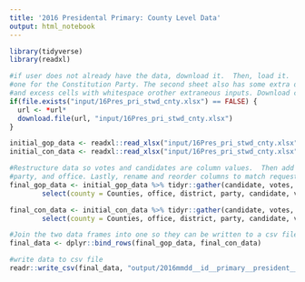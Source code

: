 ```yaml
---
title: '2016 Presidental Primary: County Level Data'
output: html_notebook
---
```


```r
library(tidyverse)
library(readxl)
```

```r
#if user does not already have the data, download it.  Then, load it.  Data is split into two sheets, one for the Republicans and 
#one for the Constitution Party. The second sheet also has some extra data that we will discard. We're using range to discard this data
#and excess cells with whitespace orother extraneous inputs. Download code recycled from *name*'s general election tidying.
if(file.exists("input/16Pres_pri_stwd_cnty.xlsx") == FALSE) {
  url <- *url*
  download.file(url, "input/16Pres_pri_stwd_cnty.xlsx") 
}

initial_gop_data <- readxl::read_xlsx("input/16Pres_pri_stwd_cnty.xlsx", range = "President!A6:N50")
initial_con_data <- readxl::read_xlsx("input/16Pres_pri_stwd_cnty.xlsx", range = "Voting Stats!A6:D50")
```

```r
#Restructure data so votes and candidates are column values.  Then add columns for district ("" since all candidates are for national office),
#party, and office. Lastly, rename and reorder columns to match requested formatting.
final_gop_data <- initial_gop_data %>% tidyr::gather(candidate, votes, -Counties) %>% mutate(district = "", party = "Republican", office = "President") %>% 
        select(county = Counties, office, district, party, candidate, votes)

final_con_data <- initial_con_data %>% tidyr::gather(candidate, votes, -Counties) %>% mutate(district = "", party = "Constitution", office = "President") %>% 
        select(county = Counties, office, district, party, candidate, votes)

#Join the two data frames into one so they can be written to a csv file.
final_data <- dplyr::bind_rows(final_gop_data, final_con_data)
```

```r
#write data to csv file
readr::write_csv(final_data, "output/2016mmdd__id__primary__president__county.csv")
```